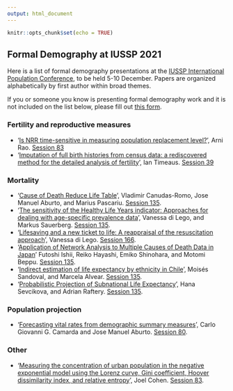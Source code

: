 ```yaml
---
output: html_document
---
```


```r
knitr::opts_chunk$set(echo = TRUE)
```

## Formal Demography at IUSSP 2021

Here is a list of formal demography presentations at the [IUSSP International Population Conference](https://ipc2021.popconf.org/), to be held 5-10 December. Papers are organized alphabetically by first author within broad themes. 

If you or someone you know is presenting formal demography work and it is not included on the list below, please fill out [this form](https://docs.google.com/forms/d/e/1FAIpQLSfKxR-KnFvhwyfEqFdC24DeucArPrMCb0MAKT_2oV_TO1QFMg/viewform).

### Fertility and reproductive measures

- '[Is NRR time-sensitive in measuring population replacement level?](https://ipc2021.popconf.org/abstracts/210503)', Arni Rao. [Session 83](https://ipc2021.popconf.org/sessions/83)
-  '[Imputation of full birth histories from census data: a rediscovered method for the detailed analysis of fertility]()', Ian Timeaus. [Session 39](https://ipc2021.popconf.org/sessions/39)

### Mortality 

- '[Cause of Death Reduce Life Table](https://ipc2021.popconf.org/abstracts/210297)', Vladimir Canudas-Romo, Jose Manuel Aburto, and Marius Pascariu. [Session 135](https://ipc2021.popconf.org/sessions/135).
-  '[The sensitivity of the Healthy Life Years indicator: Approaches for dealing with age-specific prevalence data](https://ipc2021.popconf.org/abstracts/211687)', Vanessa di Lego, and Markus Sauerberg. [Session 135](https://ipc2021.popconf.org/sessions/135).
-  '[Lifesaving and a new ticket to life: A reappraisal of the resuscitation approach](https://ipc2021.popconf.org/abstracts/211693)', Vanessa di Lego. [Session 166](https://ipc2021.popconf.org/sessions/166).
- '[Application of Network Analysis to Multiple Causes of Death Data in Japan](https://ipc2021.popconf.org/abstracts/210680)' Futoshi Ishii, Reiko Hayashi, Emiko Shinohara, and Motomi Beppu. [Session 135](https://ipc2021.popconf.org/sessions/135).
- '[Indirect estimation of life expectancy by ethnicity in Chile](https://ipc2021.popconf.org/abstracts/211457)', Moisés Sandoval, and Marcela Alvear. [Session 135](https://ipc2021.popconf.org/sessions/135).
- '[Probabilistic Projection of Subnational Life Expectancy](https://ipc2021.popconf.org/abstracts/211034)', Hana Sevcikova, and Adrian Raftery. [Session 135](https://ipc2021.popconf.org/sessions/135).

### Population projection

- '[Forecasting vital rates from demographic summary measures](https://ipc2021.popconf.org/abstracts/210318)', Carlo Giovanni G. Camarda and Jose Manuel Aburto. [Session 80](https://ipc2021.popconf.org/sessions/80). 

### Other

- '[Measuring the concentration of urban population in the negative exponential model using the Lorenz curve, Gini coefficient, Hoover dissimilarity index, and relative entropy](https://ipc2021.popconf.org/abstracts/210120)', Joel Cohen. [Session 83](https://ipc2021.popconf.org/sessions/83).





